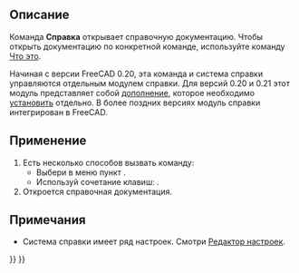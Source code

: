 <languages/>

<div class="mw-translate-fuzzy">
{{Docnav/ru
|
|[[Std_FreeCADWebsite/ru|Команда Меню Сайт FreeCAD]]
|[[Std_Help_Menu/ru|Раздел Меню Справка]]
|IconL=
|IconR=Std_FreeCADWebsite.svg
|IconC=Freecad.svg
}}
</div>

{{VeryImportantMessage|This command is obsolete, it is not available in {{VersionPlus|1.1}}.}}

{{GuiCommand/ru
|Name=Std OnlineHelp
|Name/ru=Команда Меню Справка
|MenuLocation=Справка → Справка
|Workbenches=Все
|Shortcut={{KEY|F1}}
|SeeAlso=[[Std_WhatsThis|Команда Меню Что это]]
}}

<span id="Description"></span>
==Описание==

Команда '''Справка''' открывает справочную документацию. Чтобы открыть документацию по конкретной команде, используйте команду [[Std_WhatsThis/ru|Что это]].

Начиная с версии FreeCAD 0.20, эта команда и система справки управляются отдельным модулем справки. Для версий 0.20 и 0.21 этот модуль представляет собой [https://github.com/FreeCAD/FreeCAD-Help дополнение], которое необходимо [[Std_AddonMgr/ru|установить]] отдельно. В более поздних версиях модуль справки интегрирован в FreeCAD.

<span id="Usage"></span>
==Применение==

# Есть несколько способов вызвать команду:
#* Выбери в меню пункт {{MenuCommand|Справка → [[Image:Std_OnlineHelp.svg|16px]] Справка}}.
#* Используй сочетание клавиш: {{KEY|F1}}.
# Откроется справочная документация.

<span id="Notes"></span>
==Примечания==

* Система справки имеет ряд настроек. Смотри [[Preferences_Editor/ru#Help|Редактор настроек]].


<div class="mw-translate-fuzzy">
{{Docnav/ru
|
|[[Std_FreeCADWebsite/ru|Команда Меню Сайт FreeCAD]]
|[[Std_Help_Menu/ru|Раздел Меню Справка]]
|IconL=
|IconR=Std_FreeCADWebsite.svg
|IconC=Freecad.svg
}}
</div>

{{Std_Base_navi{{#translation:}}}}
{{Userdocnavi{{#translation:}}}}